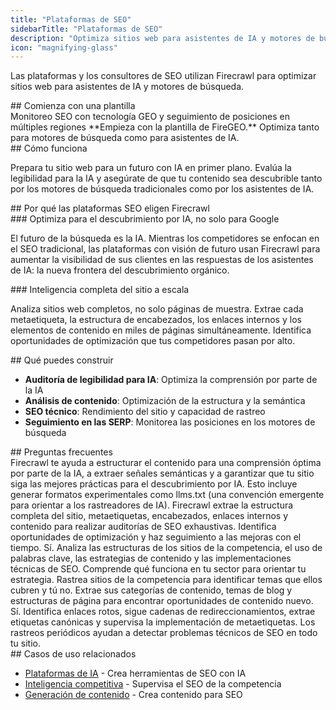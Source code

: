 ```yaml
---
title: "Plataformas de SEO"
sidebarTitle: "Plataformas de SEO"
description: "Optimiza sitios web para asistentes de IA y motores de búsqueda"
icon: "magnifying-glass"
---
```


Las plataformas y los consultores de SEO utilizan Firecrawl para optimizar sitios web para asistentes de IA y motores de búsqueda.

<div id="start-with-a-template">
  ## Comienza con una plantilla
</div>

<Card title="FireGEO" icon="github" href="https://github.com/mendableai/firegeo">
  Monitoreo SEO con tecnología GEO y seguimiento de posiciones en múltiples regiones
</Card>

<Note>
  **Empieza con la plantilla de FireGEO.** Optimiza tanto para motores de búsqueda como para asistentes de IA.
</Note>

<div id="how-it-works">
  ## Cómo funciona
</div>

Prepara tu sitio web para un futuro con IA en primer plano. Evalúa la legibilidad para la IA y asegúrate de que tu contenido sea descubrible tanto por los motores de búsqueda tradicionales como por los asistentes de IA.

<div id="why-seo-platforms-choose-firecrawl">
  ## Por qué las plataformas SEO eligen Firecrawl
</div>

<div id="optimize-for-ai-discovery-not-just-google">
  ### Optimiza para el descubrimiento por IA, no solo para Google
</div>

El futuro de la búsqueda es la IA. Mientras los competidores se enfocan en el SEO tradicional, las plataformas con visión de futuro usan Firecrawl para aumentar la visibilidad de sus clientes en las respuestas de los asistentes de IA: la nueva frontera del descubrimiento orgánico.

<div id="complete-site-intelligence-at-scale">
  ### Inteligencia completa del sitio a escala
</div>

Analiza sitios web completos, no solo páginas de muestra. Extrae cada metaetiqueta, la estructura de encabezados, los enlaces internos y los elementos de contenido en miles de páginas simultáneamente. Identifica oportunidades de optimización que tus competidores pasan por alto.

<div id="what-you-can-build">
  ## Qué puedes construir
</div>

* **Auditoría de legibilidad para IA**: Optimiza la comprensión por parte de la IA
* **Análisis de contenido**: Optimización de la estructura y la semántica
* **SEO técnico**: Rendimiento del sitio y capacidad de rastreo
* **Seguimiento en las SERP**: Monitorea las posiciones en los motores de búsqueda

<div id="faqs">
  ## Preguntas frecuentes
</div>

<AccordionGroup>
  <Accordion title="¿Cómo puedo optimizar mi sitio para asistentes de IA?">
    Firecrawl te ayuda a estructurar el contenido para una comprensión óptima por parte de la IA, a extraer señales semánticas y a garantizar que tu sitio siga las mejores prácticas para el descubrimiento por IA. Esto incluye generar formatos experimentales como llms.txt (una convención emergente para orientar a los rastreadores de IA).
  </Accordion>

  <Accordion title="¿Cómo respalda Firecrawl las auditorías de SEO?">
    Firecrawl extrae la estructura completa del sitio, metaetiquetas, encabezados, enlaces internos y contenido para realizar auditorías de SEO exhaustivas. Identifica oportunidades de optimización y haz seguimiento a las mejoras con el tiempo.
  </Accordion>

  <Accordion title="¿Puede Firecrawl ayudar con el análisis SEO de la competencia?">
    Sí. Analiza las estructuras de los sitios de la competencia, el uso de palabras clave, las estrategias de contenido y las implementaciones técnicas de SEO. Comprende qué funciona en tu sector para orientar tu estrategia.
  </Accordion>

  <Accordion title="¿Cómo puedo usar Firecrawl para el análisis de brechas de contenido?">
    Rastrea sitios de la competencia para identificar temas que ellos cubren y tú no. Extrae sus categorías de contenido, temas de blog y estructuras de página para encontrar oportunidades de contenido nuevo.
  </Accordion>

  <Accordion title="¿Firecrawl ayuda con el monitoreo de SEO técnico?">
    Sí. Identifica enlaces rotos, sigue cadenas de redireccionamientos, extrae etiquetas canónicas y supervisa la implementación de metaetiquetas. Los rastreos periódicos ayudan a detectar problemas técnicos de SEO en todo tu sitio.
  </Accordion>
</AccordionGroup>

<div id="related-use-cases">
  ## Casos de uso relacionados
</div>

* [Plataformas de IA](/es/use-cases/ai-platforms) - Crea herramientas de SEO con IA
* [Inteligencia competitiva](/es/use-cases/competitive-intelligence) - Supervisa el SEO de la competencia
* [Generación de contenido](/es/use-cases/content-generation) - Crea contenido para SEO